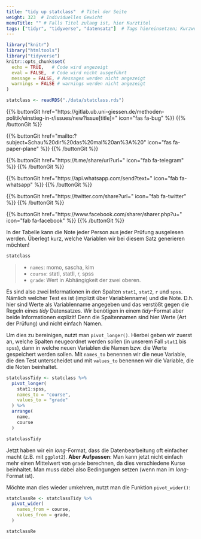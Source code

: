 ```yaml
---
title: "tidy up statclass"  # Titel der Seite
weight: 323  # Individuelles Gewicht 
menuTitle: "" # Falls Titel zulang ist, hier Kurztitel
tags: ["tidyr", "tidyverse", "datensatz"]  # Tags hiereinsetzen; Kurzwort, was auf der Seite passsiert
---
```

```r
library("knitr")
library("htmltools")
library("tidyverse")
knitr::opts_chunk$set(
  echo = TRUE,   # Code wird angezeigt
  eval = FALSE,  # Code wird nicht ausgeführt
  message = FALSE, # Messages werden nicht angezeigt
  warnings = FALSE # warnings werden nicht angezeigt
)

statclass <- readRDS("./data/statclass.rds")
```

{{% buttonGit href=\"https\:\/\/gitlab.ub.uni-giessen.de\/methoden-politik\/einstieg-in-r\/issues\/new?issue[title]=\" icon=\"fas fa-bug\" %}} {{% /buttonGit %}} 

{{% buttonGit href=\"mailto\:?subject=Schau\%20dir\%20das\%20mal\%20an\%3A\%20\" icon=\"fas fa-paper-plane\" %}} {{% /buttonGit %}}

{{% buttonGit href=\"https\:\/\/t.me\/share\/url?url=\" icon=\"fab fa-telegram\" %}} {{% /buttonGit %}}

{{% buttonGit href=\"https\:\/\/api.whatsapp.com\/send?text=\" icon=\"fab fa-whatsapp\" %}} {{% /buttonGit %}}

{{% buttonGit href=\"https\:\/\/twitter.com\/share?url=\" icon=\"fab fa-twitter\" %}} {{% /buttonGit %}}

{{% buttonGit href=\"https\:\/\/www.facebook.com\/sharer\/sharer.php?u=\" icon=\"fab fa-facebook\" %}} {{% /buttonGit %}}

In der Tabelle kann die Note jeder Person aus jeder Prüfung ausgelesen werden. Überlegt kurz, welche Variablen wir bei diesem Satz generieren möchten!

```r
statclass
```

> - `names`: momo, sascha, kim
> - `course`: statI, statII, r, spss
> - `grade`: Wert in Abhängigkeit der zwei oberen.

Es sind also zwei Informationen in den Spalten `stat1`, `stat2`, `r` und `spss`. Nämlich welcher Test es ist (implizit über Variablenname) und die Note. D.h. hier sind Werte als Variablenname angegeben und das verstößt gegen die Regeln eines *tidy* Datensatzes. Wir benötigen in einem *tidy*-Format aber beide Informationen explizit! Denn die Spaltennamen sind hier Werte (Art der Prüfung) und nicht einfach Namen.

Um dies zu bereinigen, nutzt man `pivot_longer()`. Hierbei geben wir zuerst an, welche Spalten neugeordnet werden sollen (in unserem Fall `stat1` bis `spss`), dann in welche neuen Variablen die Namen bzw. die Werte gespeichert werden sollen. Mit `names_to` benennen wir die neue Variable, die den Test unterscheidet und mit `values_to` benennen wir die Variable, die die Noten beinhaltet. 

``` r
statclassTidy <- statclass %>% 
  pivot_longer(
    stat1:spss, 
    names_to = "course", 
    values_to = "grade"
  ) %>% 
  arrange(
    name,
    course
  )

statclassTidy
```

Jetzt haben wir ein *long*-Format, dass die Datenbearbeitung oft einfacher macht (z.B. mit `ggplot2`). **Aber Aufpassen**: Man kann jetzt nicht einfach mehr einen Mittelwert von `grade` berechnen, da dies verschiedene Kurse beinhaltet. Man muss dabei also Bedingungen setzen (wenn man im *long*-Format ist).

Möchte man dies wieder umkehren, nutzt man die Funktion `pivot_wider()`:
``` r
statclassRe <- statclassTidy %>% 
  pivot_wider(
    names_from = course, 
    values_from = grade, 
  )

statclassRe
```
